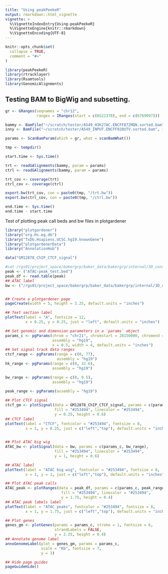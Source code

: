 ```yaml
---
title: "Using peakPeekeR"
output: rmarkdown::html_vignette
vignette: >
  %\VignetteIndexEntry{Using-peakPeekeR}
  %\VignetteEngine{knitr::rmarkdown}
  %\VignetteEncoding{UTF-8}
---
```


```r
knitr::opts_chunk$set(
  collapse = TRUE,
  comment = "#>"
)
```

```r
library(peakPeekeR)
library(rtracklayer)
library(Rsamtools)
library(GenomicAlignments)
```

## Testing BAM to BigWig and subsetting.

```r
gr <- GRanges(seqnames = "chr12",
              ranges = IRanges(start = c(6522378), end = c(6769097)))

bammy <- BamFile("~/scratch/tester/A549_H3K27AC.ENCFF872MQN.sorted.bam", index = "~/scratch/tester/A549_H3K27AC.ENCFF872MQN.sorted.bam.bai")
inny <- BamFile("~/scratch/tester/A549_INPUT.ENCFF928UTV.sorted.bam", index = "~/scratch/tester/A549_INPUT.ENCFF928UTV.sorted.bam.bai")

params <- ScanBamParam(which = gr, what = scanBamWhat())

tmp <- tempdir()

start.time <- Sys.time()

trt <- readGAlignments(bammy, param = params)
ctrl <- readGAlignments(bammy, param = params)

trt_cov <- coverage(trt)
ctrl_cov <- coverage(ctrl)

export.bw(trt_cov, con = paste0(tmp, "/trt.bw"))
export.bw(ctrl_cov, con = paste0(tmp, "/ctrl.bw"))

end.time <- Sys.time()
end.time - start.time
```

Test of plotting peak call beds and bw files in plotgardener
```r
library("plotgardener")
library("org.Hs.eg.db")
library("TxDb.Hsapiens.UCSC.hg19.knownGene")
library("plotgardenerData")
library("AnnotationHub")

data("GM12878_ChIP_CTCF_signal")

#cat /rgs01/project_space/bakergrp/baker_data/bakergrp/internal/3D_consortium/Unaltered_CellLines/ATACseq/processed/nfcore_runs/OMNI_040122/nfcore_hg19/bwa/mergedLibrary/macs/broadPeak/SJHGG031038_C21-LTC77_P12_R1.mLb.clN_peaks.broadPeak |grep chr21 > ATAC-peak_test.bed
peak <- ("ATAC-peak_test.bed")
peak_df <- read.table(peak)
## ATAC label
bw <- ("/rgs01/project_space/bakergrp/baker_data/bakergrp/internal/3D_consortium/Unaltered_CellLines/ATACseq/processed/nfcore_runs/OMNI_040122/nfcore_hg19/bwa/mergedLibrary/bigwig/SJHGG031038_C21-LTC77_P12_R1.mLb.clN.bigWig")


## Create a plotgardener page
pageCreate(width = 5, height = 3.25, default.units = "inches")

## Text section label
plotText(label = "A", fontsize = 12,
         x = 0.25, y = 0.25, just = "left", default.units = "inches")

## Set genomic and dimension parameters in a `params` object
params_c <- pgParams(chrom = "chr21", chromstart = 28150000, chromend = 29150000, 
                     assembly = "hg19",
                     x = 0.5, width = 4, default.units = "inches")
## Set signal track data ranges
ctcf_range <- pgParams(range = c(0, 77),
                       assembly = "hg19")
hk_range <- pgParams(range = c(0, 32.6),
                     assembly = "hg19")

bw_range <- pgParams(range = c(0, 0.5),
                     assembly = "hg19")

peak_range <- pgParams(assembly = "hg19")
              
## Plot CTCF signal
ctcf_gm <- plotSignal(data = GM12878_ChIP_CTCF_signal, params = c(params_c, ctcf_range),
                      fill = "#253494", linecolor = "#253494",
                      y = 0.25, height = 0.6)
## CTCF label
plotText(label = "CTCF", fontcolor = "#253494", fontsize = 8,
         x = 1, y = 0.25, just = c("left","top"), default.units = "inches")

  
## Plot ATAC big wig
ATAC_bw <- plotSignal(data = bw, params = c(params_c, bw_range),
                      fill = "#253494", linecolor = "#253494",
                      y = 1, height = 0.6)

## ATAC label
plotText(label = "ATAC big wig", fontcolor = "#253494", fontsize = 8,
         x = 1, y = 1, just = c("left","top"), default.units = "inches")

## Plot ATAC peak calls
ATAC_peak <- plotRanges(data = peak_df, params = c(params_c, peak_range),
                         fill = "#253494", linecolor = "#253494",
                         y = 1.75, height = 0.4)
## ATAC peak labels label
plotText(label = "ATAC peaks", fontcolor = "#253494", fontsize = 8,
         x = 1, y = 1.75, just = c("left","top"), default.units = "inches")

## Plot genes
genes_gm <- plotGenes(params = params_c, stroke = 1, fontsize = 6,
                      strandLabels = FALSE,
                      y = 2.25, height = 0.4)
## Annotate genome label
annoGenomeLabel(plot = genes_gm, params = params_c, 
                scale = "Kb", fontsize = 7,
                y = 3)

## Hide page guides
pageGuideHide()

```

